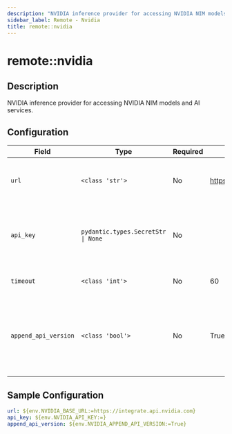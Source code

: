 ```yaml
---
description: "NVIDIA inference provider for accessing NVIDIA NIM models and AI services."
sidebar_label: Remote - Nvidia
title: remote::nvidia
---
```


# remote::nvidia

## Description

NVIDIA inference provider for accessing NVIDIA NIM models and AI services.

## Configuration

| Field | Type | Required | Default | Description |
|-------|------|----------|---------|-------------|
| `url` | `<class 'str'>` | No | https://integrate.api.nvidia.com | A base url for accessing the NVIDIA NIM |
| `api_key` | `pydantic.types.SecretStr \| None` | No |  | The NVIDIA API key, only needed of using the hosted service |
| `timeout` | `<class 'int'>` | No | 60 | Timeout for the HTTP requests |
| `append_api_version` | `<class 'bool'>` | No | True | When set to false, the API version will not be appended to the base_url. By default, it is true. |

## Sample Configuration

```yaml
url: ${env.NVIDIA_BASE_URL:=https://integrate.api.nvidia.com}
api_key: ${env.NVIDIA_API_KEY:=}
append_api_version: ${env.NVIDIA_APPEND_API_VERSION:=True}
```
